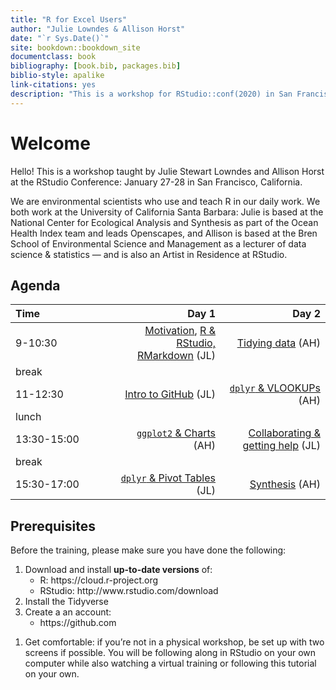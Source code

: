 ```yaml
--- 
title: "R for Excel Users"
author: "Julie Lowndes & Allison Horst"
date: "`r Sys.Date()`"
site: bookdown::bookdown_site
documentclass: book
bibliography: [book.bib, packages.bib]
biblio-style: apalike
link-citations: yes
description: "This is a workshop for RStudio::conf(2020) in San Francisco, California"
---
```


# Welcome {#welcome}

Hello! This is a workshop taught by Julie Stewart Lowndes and Allison Horst at the RStudio Conference: January 27-28 in San Francisco, California. 

We are environmental scientists who use and teach R in our daily work. We both work at the University of California Santa Barbara: Julie is based at the National Center for Ecological Analysis and Synthesis as part of the Ocean Health Index team and leads Openscapes, and Allison is based at the Bren School of Environmental Science and Management as a lecturer of data science & statistics — and is also an Artist in Residence at RStudio.

<!---
We are on Twitter:

Excel is a widely used and powerful tool for working with data. As automation, reproducibility, collaboration, and frequent reporting become increasingly expected in data analysis, a good option for Excel users is to extend their workflows with R. Integrating R into data analysis with Excel can bridge the technical gap between collaborators using either software. R enables use of existing tools built for specific tasks and overcomes some limitations that arise when working with large datasets or repeated analyses. This course is for Excel users who want to add or integrate R and RStudio into their existing data analysis toolkit. Participants will get hands-on experience working with data across R, Excel, and Google Sheets, focusing on: data import and export, basic wrangling, visualization, and reporting with RMarkdown. Throughout, we will emphasize conventions and best practices for working reproducibly and collaboratively with data, including naming conventions, documentation, organization, all while “keeping the raw data raw”. Whether you are working in Excel and want to get started in R, already working in R and want tools for working more seamlessly with collaborators who use Excel, or whether you are new to data analysis entirely, this is the course for you! 

If you answer yes to these questions, this course is for you!

- Are you an Excel user who wants to expand your data analysis toolset with R?
- Do you want to bridge analyses between Excel and R, whether working independently or to more easily collaborate with others who use Excel or R? 
- Are you new to data analysis, and looking for a good place to get started?

--->

 <!--- This is going to be fun, because learning R (and friends) is empowering! This training book is written (and always improving) so you can use it as self-paced learning, or it can be used to teach an in-person workshop where the instructor live-codes. Either way, you should do everything hands-on on your own computer as you learn. 

Before you begin, be sure you are all set up: see the prerequisites in Chapter \@ref(overview). --->


## Agenda


|Time       |      Day 1|      Day 2|
|:----------|----------:|----------:|
|9-10:30    |  [Motivation](#overview), [R & RStudio, RMarkdown](#rstudio) (JL) |  [Tidying data ](#tidying) (AH) |
|break      |  | |
|11-12:30   | [Intro to GitHub](#github) (JL) | [`dplyr` & VLOOKUPs](#dplyr-vlookups) (AH) |
|lunch      |  ||
|13:30-15:00 | [`ggplot2` & Charts](#ggplot2) (AH) | [Collaborating & getting help](#collaboration) (JL) |
|break      |  | |
|15:30-17:00 | [`dplyr` & Pivot Tables](#dplyr-pivot-tables) (JL) | [Synthesis](#synthesis) (AH) |


## Prerequisites

Before the training, please make sure you have done the following: 

1. Download and install **up-to-date versions** of:
    - R: https://cloud.r-project.org
    - RStudio: http://www.rstudio.com/download 
1. Install the Tidyverse 
1. Create a an account: 
    - https://github.com
    
<!---
Do this beforehand (20 minutes)

    Download & install free software: R, RStudio, tidyverse. Do this following Allison’s step-by-step instructions (from her ESM 206 course)

    Create a GitHub username at github.com. We recommend shorter names that identify you, and using your work email address (where you primarily do analyses)
https://docs.google.com/document/d/1Imcx8ZropMF5tmLF6As02OJam-r1pNexu5pULczCwMA/edit?ts=5d8ce185 --->   

1. Get comfortable: if you're not in a physical workshop, be set up with two screens if possible. You will be following along in RStudio on your own computer while also watching a virtual training or following this tutorial on your own.
